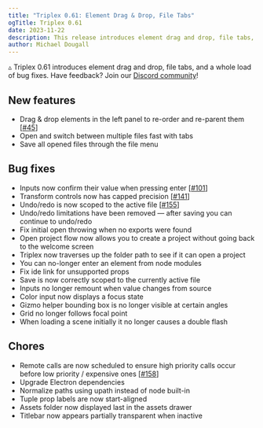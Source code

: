 ```yaml
---
title: "Triplex 0.61: Element Drag & Drop, File Tabs"
ogTitle: Triplex 0.61
date: 2023-11-22
description: This release introduces element drag and drop, file tabs, and a whole load of bug fixes.
author: Michael Dougall
---
```


▵ Triplex 0.61 introduces element drag and drop, file tabs, and a whole load of bug fixes. Have feedback? Join our [Discord community](https://discord.gg/SUHCwfEk)!

## New features

- Drag & drop elements in the left panel to re-order and re-parent them [[#45](https://github.com/trytriplex/triplex/issues/45)]
- Open and switch between multiple files fast with tabs
- Save all opened files through the file menu

## Bug fixes

- Inputs now confirm their value when pressing enter [[#101](https://github.com/trytriplex/triplex/issues/101)]
- Transform controls now has capped precision [[#141](https://github.com/trytriplex/triplex/issues/141)]
- Undo/redo is now scoped to the active file [[#155](https://github.com/trytriplex/triplex/issues/155)]
- Undo/redo limitations have been removed — after saving you can continue to undo/redo
- Fix initial open throwing when no exports were found
- Open project flow now allows you to create a project without going back to the welcome screen
- Triplex now traverses up the folder path to see if it can open a project
- You can no-longer enter an element from node modules
- Fix ide link for unsupported props
- Save is now correctly scoped to the currently active file
- Inputs no longer remount when value changes from source
- Color input now displays a focus state
- Gizmo helper bounding box is no longer visible at certain angles
- Grid no longer follows focal point
- When loading a scene initially it no longer causes a double flash

## Chores

- Remote calls are now scheduled to ensure high priority calls occur before low priority / expensive ones [[#158](https://github.com/trytriplex/triplex/issues/158)]
- Upgrade Electron dependencies
- Normalize paths using upath instead of node built-in
- Tuple prop labels are now start-aligned
- Assets folder now displayed last in the assets drawer
- Titlebar now appears partially transparent when inactive
